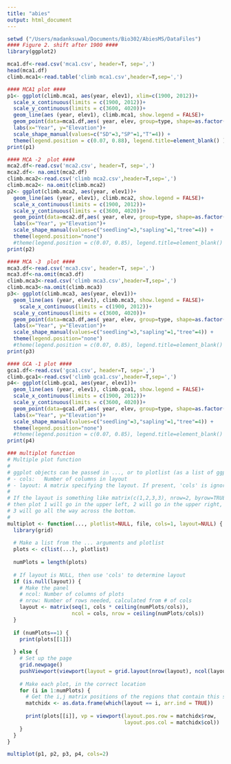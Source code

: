 ```yaml
---
title: "abies"
output: html_document
---
```

```r
setwd ("/Users/madanksuwal/Documents/Bio302/AbiesMS/DataFiles")
#### Figure 2. shift after 1900 ####
library(ggplot2)
```

```r
mca1.df<-read.csv('mca1.csv', header=T, sep=',')
head(mca1.df)
climb.mca1<-read.table('climb mca1.csv',header=T,sep=',')
```

```r
#### MCA1 plot ####
p1<- ggplot(climb.mca1, aes(year, elev1), xlim=c(1900, 2012))+
  scale_x_continuous(limits = c(1900, 2012))+
  scale_y_continuous(limits = c(3600, 4020))+
  geom_line(aes (year, elev1), climb.mca1, show.legend = FALSE)+
  geom_point(data=mca1.df,aes( year, elev, group=type, shape=as.factor(type)))+
  labs(x="Year", y="Elevation")+
  scale_shape_manual(values=c("SD"=3,"SP"=1,"T"=4)) +
  theme(legend.position = c(0.07, 0.88), legend.title=element_blank() )
print(p1)
```

```r
#### MCA -2  plot ####
mca2.df<-read.csv('mca2.csv', header=T, sep=',')
mca2.df<- na.omit(mca2.df)
climb.mca2<-read.csv('climb mca2.csv',header=T,sep=',')
climb.mca2<- na.omit(climb.mca2)
p2<- ggplot(climb.mca2, aes(year, elev1))+
  geom_line(aes (year, elev1), climb.mca2, show.legend = FALSE)+
  scale_x_continuous(limits = c(1900, 2012))+
  scale_y_continuous(limits = c(3600, 4020))+
  geom_point(data=mca2.df,aes( year, elev, group=type, shape=as.factor(type)))+
  labs(x="Year", y="Elevation")+
  scale_shape_manual(values=c("seedling"=3,"sapling"=1,"tree"=4)) +
  theme(legend.position="none")
  #theme(legend.position = c(0.07, 0.85), legend.title=element_blank() )
print(p2)
```

```r
#### MCA -3  plot ####
mca3.df<-read.csv('mca3.csv', header=T, sep=',')
mca3.df<-na.omit(mca3.df)
climb.mca3<-read.csv('climb mca3.csv',header=T,sep=',')
climb.mca3<-na.omit(climb.mca3)
p3<- ggplot(climb.mca3, aes(year, elev1))+
  geom_line(aes (year, elev1), climb.mca3, show.legend = FALSE)+
    scale_x_continuous(limits = c(1900, 2012))+
  scale_y_continuous(limits = c(3600, 4020))+
  geom_point(data=mca3.df,aes( year, elev, group=type, shape=as.factor(type)))+
  labs(x="Year", y="Elevation")+
  scale_shape_manual(values=c("seedling"=3,"sapling"=1,"tree"=4)) +
  theme(legend.position="none")
  #theme(legend.position = c(0.07, 0.85), legend.title=element_blank() )
print(p3)
```

```r
#### GCA -1 plot ####
gca1.df<-read.csv('gca1.csv', header=T, sep=',')
climb.gca1<-read.csv('climb gca1.csv',header=T,sep=',')
p4<- ggplot(climb.gca1, aes(year, elev1))+
  geom_line(aes (year, elev1), climb.gca1, show.legend = FALSE)+
  scale_x_continuous(limits = c(1900, 2012))+
  scale_y_continuous(limits = c(3600, 4020))+
  geom_point(data=gca1.df,aes( year, elev, group=type, shape=as.factor(type)))+
  labs(x="Year", y="Elevation")+
  scale_shape_manual(values=c("seedling"=3,"sapling"=1,"tree"=4)) +
  theme(legend.position="none")
  #theme(legend.position = c(0.07, 0.85), legend.title=element_blank() )
print(p4)
```

```r
### multiplot function 
# Multiple plot function
#
# ggplot objects can be passed in ..., or to plotlist (as a list of ggplot objects)
# - cols:   Number of columns in layout
# - layout: A matrix specifying the layout. If present, 'cols' is ignored.
#
# If the layout is something like matrix(c(1,2,3,3), nrow=2, byrow=TRUE),
# then plot 1 will go in the upper left, 2 will go in the upper right, and
# 3 will go all the way across the bottom.
#
multiplot <- function(..., plotlist=NULL, file, cols=1, layout=NULL) {
  library(grid)
  
  # Make a list from the ... arguments and plotlist
  plots <- c(list(...), plotlist)
  
  numPlots = length(plots)
  
  # If layout is NULL, then use 'cols' to determine layout
  if (is.null(layout)) {
    # Make the panel
    # ncol: Number of columns of plots
    # nrow: Number of rows needed, calculated from # of cols
    layout <- matrix(seq(1, cols * ceiling(numPlots/cols)),
                     ncol = cols, nrow = ceiling(numPlots/cols))
  }
  
  if (numPlots==1) {
    print(plots[[1]])
    
  } else {
    # Set up the page
    grid.newpage()
    pushViewport(viewport(layout = grid.layout(nrow(layout), ncol(layout))))
    
    # Make each plot, in the correct location
    for (i in 1:numPlots) {
      # Get the i,j matrix positions of the regions that contain this subplot
      matchidx <- as.data.frame(which(layout == i, arr.ind = TRUE))
      
      print(plots[[i]], vp = viewport(layout.pos.row = matchidx$row,
                                      layout.pos.col = matchidx$col))
    }
  }
}
```


```r
multiplot(p1, p2, p3, p4, cols=2)
```







